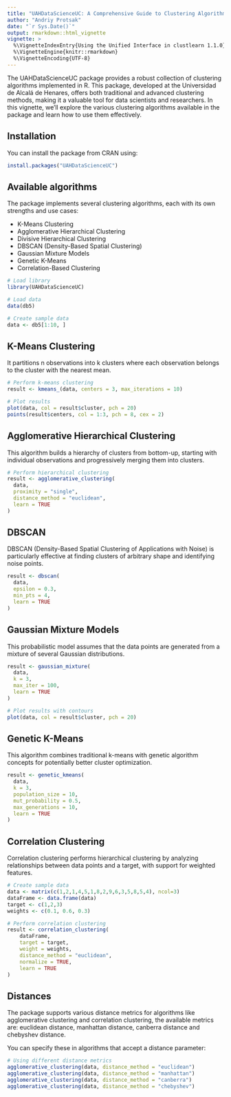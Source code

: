 ---
title: "UAHDataScienceUC: A Comprehensive Guide to Clustering Algorithms"
author: "Andriy Protsak"
date: "`r Sys.Date()`"
output: rmarkdown::html_vignette
vignette: >
  %\VignetteIndexEntry{Using the Unified Interface in clustlearn 1.1.0}
  %\VignetteEngine{knitr::rmarkdown}
  %\VignetteEncoding{UTF-8}
---

The UAHDataScienceUC package provides a robust collection of clustering algorithms implemented in R. This package, developed at the Universidad de Alcalá de Henares, offers both traditional and advanced clustering methods, making it a valuable tool for data scientists and researchers. In this vignette, we'll explore the various clustering algorithms available in the package and learn how to use them effectively.

## Installation

You can install the package from CRAN using:
```{r, eval = FALSE}
install.packages("UAHDataScienceUC")
```

## Available algorithms
The package implements several clustering algorithms, each with its own strengths and use cases:
  
  * K-Means Clustering  
  * Agglomerative Hierarchical Clustering  
  * Divisive Hierarchical Clustering  
  * DBSCAN (Density-Based Spatial Clustering)  
  * Gaussian Mixture Models  
  * Genetic K-Means  
  * Correlation-Based Clustering  
  
```{r}
# Load library
library(UAHDataScienceUC)

# Load data
data(db5)

# Create sample data
data <- db5[1:10, ]
```
## K-Means Clustering
It partitions n observations into k clusters where each observation belongs to the cluster with the nearest mean.


```{r}
# Perform k-means clustering
result <- kmeans_(data, centers = 3, max_iterations = 10)

# Plot results
plot(data, col = result$cluster, pch = 20)
points(result$centers, col = 1:3, pch = 8, cex = 2)
```

## Agglomerative Hierarchical Clustering
This algorithm builds a hierarchy of clusters from bottom-up, starting with individual observations and progressively merging them into clusters.

```{r}
# Perform hierarchical clustering
result <- agglomerative_clustering(
  data,
  proximity = "single",
  distance_method = "euclidean",
  learn = TRUE
)
```

## DBSCAN
DBSCAN (Density-Based Spatial Clustering of Applications with Noise) is particularly effective at finding clusters of arbitrary shape and identifying noise points.

```{r}
result <- dbscan(
  data,
  epsilon = 0.3,
  min_pts = 4,
  learn = TRUE
)
```

## Gaussian Mixture Models
This probabilistic model assumes that the data points are generated from a mixture of several Gaussian distributions.

```{r}
result <- gaussian_mixture(
  data,
  k = 3,
  max_iter = 100,
  learn = TRUE
)

# Plot results with contours
plot(data, col = result$cluster, pch = 20)
```

## Genetic K-Means
This algorithm combines traditional k-means with genetic algorithm concepts for potentially better cluster optimization.

```{r}
result <- genetic_kmeans(
  data,
  k = 3,
  population_size = 10,
  mut_probability = 0.5,
  max_generations = 10,
  learn = TRUE
)
```

## Correlation Clustering
Correlation clustering performs hierarchical clustering by analyzing relationships between data points and a target, with support for weighted features.

```{r}
# Create sample data
data <- matrix(c(1,2,1,4,5,1,8,2,9,6,3,5,8,5,4), ncol=3)
dataFrame <- data.frame(data)
target <- c(1,2,3)
weights <- c(0.1, 0.6, 0.3)

# Perform correlation clustering
result <- correlation_clustering(
    dataFrame,
    target = target,
    weight = weights,
    distance_method = "euclidean",
    normalize = TRUE,
    learn = TRUE
)
```

## Distances
The package supports various distance metrics for algorithms like agglomerative clustering and correlation clustering, the available metrics are:
euclidean distance, manhattan distance, canberra distance and chebyshev distance.

You can specify these in algorithms that accept a distance parameter:
```{r}
# Using different distance metrics
agglomerative_clustering(data, distance_method = "euclidean")
agglomerative_clustering(data, distance_method = "manhattan")
agglomerative_clustering(data, distance_method = "canberra")
agglomerative_clustering(data, distance_method = "chebyshev")
```
